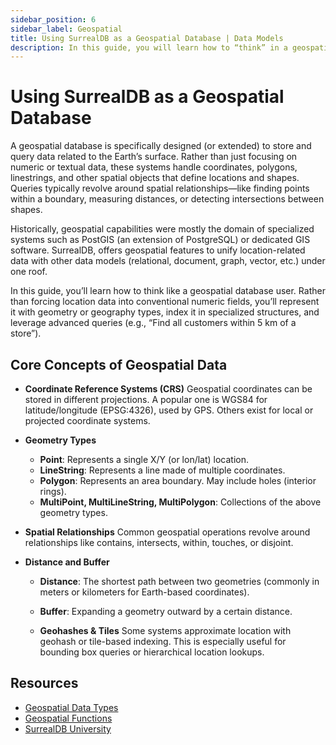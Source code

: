 ---
sidebar_position: 6
sidebar_label: Geospatial
title: Using SurrealDB as a Geospatial Database | Data Models
description: In this guide, you will learn how to “think” in a geospatial model and show how SurrealDB helps you implement these concepts seamlessly.
---

# Using SurrealDB as a Geospatial Database

A geospatial database is specifically designed (or extended) to store and query data related to the Earth’s surface. Rather than just focusing on numeric or textual data, these systems handle coordinates, polygons, linestrings, and other spatial objects that define locations and shapes. Queries typically revolve around spatial relationships—like finding points within a boundary, measuring distances, or detecting intersections between shapes.

Historically, geospatial capabilities were mostly the domain of specialized systems such as PostGIS (an extension of PostgreSQL) or dedicated GIS software.  SurrealDB, offers geospatial features to unify location-related data with other data models (relational, document, graph, vector, etc.) under one roof.

In this guide, you’ll learn how to think like a geospatial database user. Rather than forcing location data into conventional numeric fields, you’ll represent it with geometry or geography types, index it in specialized structures, and leverage advanced queries (e.g., “Find all customers within 5 km of a store”). 


## Core Concepts of Geospatial Data

- **Coordinate Reference Systems (CRS)**
Geospatial coordinates can be stored in different projections. A popular one is WGS84 for latitude/longitude (EPSG:4326), used by GPS. Others exist for local or projected coordinate systems.

- **Geometry Types**

    - **Point**: Represents a single X/Y (or lon/lat) location.
    - **LineString**: Represents a line made of multiple coordinates.
    - **Polygon**: Represents an area boundary. May include holes (interior rings).
    - **MultiPoint, MultiLineString, MultiPolygon**: Collections of the above geometry types.

- **Spatial Relationships**
Common geospatial operations revolve around relationships like contains, intersects, within, touches, or disjoint.

- **Distance and Buffer**

    - **Distance**: The shortest path between two geometries (commonly in meters or kilometers for Earth-based coordinates).
    - **Buffer**: Expanding a geometry outward by a certain distance.

    - **Geohashes & Tiles**
    Some systems approximate location with geohash or tile-based indexing. This is especially useful for bounding box queries or hierarchical location lookups.


## Resources 

- [Geospatial Data Types](/docs/surrealql/datamodel/geometries)
- [Geospatial Functions](/docs/surrealql/functions/database/geo)
- [SurrealDB University](/learn/book/chapter-10)

